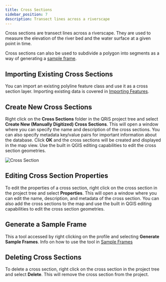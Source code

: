 ```yaml
---
title: Cross Sections
sidebar_position: 7
description: Transect lines across a riverscape
---
```


Cross sections are transect lines across a riverscape. They are used to measure the elevation of the river bed and the water surface at a given point in time. 

Cross sections can also be used to subdivide a polygon into segments as a way of generating a [sample frame](/software-help/sample-frames).

## Importing Existing Cross Sections

You can import an existing polyline feature class and use it as a cross section layer. Importing existing data is covered in [Importing Features](/software-help/importing-features).

## Create New Cross Sections

Right click on the **Cross Sections** folder in the QRiS project tree and select **Create New (Manually Digitized) Cross Sections**. This will open a window where you can specify the name and description of the cross sections. You can also specify metadata key/value pairs for important information about the database. Click **OK** and the cross sections will be created and displayed in the map view. Use the built in QGIS editing capabilities to edit the cross section geometries.

![Cross Section](/images/software-help/cross-sections-overview.png)

## Editing Cross Section Properties

To edit the properties of a cross section, right click on the cross section in the project tree and select **Properties**. This will open a window where you can edit the name, description, and metadata of the cross section. You can also add the cross sections to the map and use the built in QGIS editing capabilities to edit the cross section geometries.

## Generate a Sample Frame

This a tool accessed by right clicking on the profile and selecting **Generate Sample Frames**. Info on how to use the tool in [Sample Frames](/Software-help/inputs/sample-frames/)

## Deleting Cross Sections

To delete a cross section, right click on the cross section in the project tree and select **Delete**. This will remove the cross section from the project.